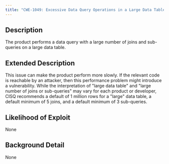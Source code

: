 ```yaml
---
title: "CWE-1049: Excessive Data Query Operations in a Large Data Table"
---
```


## Description
The product performs a data query with a large number of joins
					and sub-queries on a large data table.

## Extended Description
This issue can make the product perform more slowly.  If the relevant code is reachable by an attacker, then this performance problem might introduce a vulnerability.
While the interpretation of "large data table" and "large number of joins or sub-queries" may vary for each product or developer, CISQ recommends a default of 1 million rows for a "large" data table, a default minimum of 5 joins, and a default minimum of 3 sub-queries.

## Likelihood of Exploit
None

## Background Detail
None
        